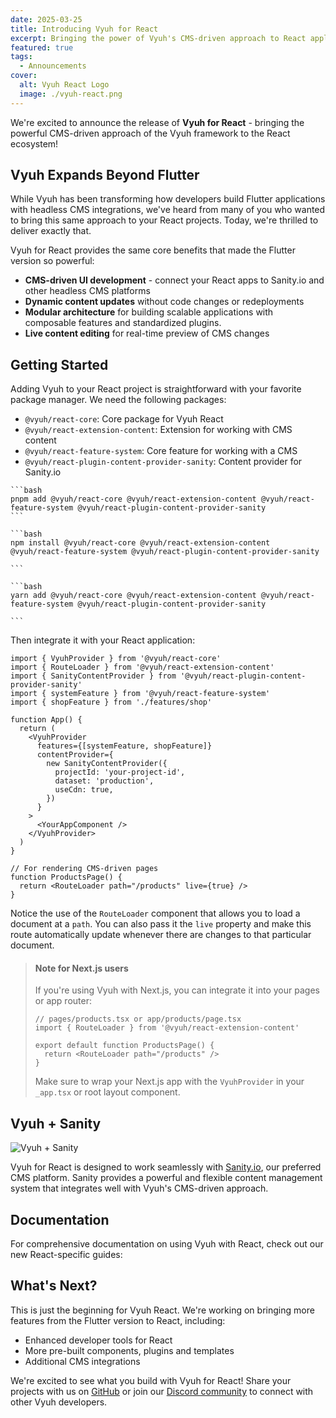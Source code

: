 ```yaml
---
date: 2025-03-25
title: Introducing Vyuh for React
excerpt: Bringing the power of Vyuh's CMS-driven approach to React applications
featured: true
tags:
  - Announcements
cover:
  alt: Vyuh React Logo
  image: ./vyuh-react.png
---
```



We're excited to announce the release of **Vyuh for React** - bringing the
powerful CMS-driven approach of the Vyuh framework to the React ecosystem!

## Vyuh Expands Beyond Flutter

While Vyuh has been transforming how developers build Flutter applications with
headless CMS integrations, we've heard from many of you who wanted to bring this
same approach to your React projects. Today, we're thrilled to deliver exactly
that.

Vyuh for React provides the same core benefits that made the Flutter version so
powerful:

- **CMS-driven UI development** - connect your React apps to Sanity.io and other
  headless CMS platforms
- **Dynamic content updates** without code changes or redeployments
- **Modular architecture** for building scalable applications with composable
  features and standardized plugins.
- **Live content editing** for real-time preview of CMS changes

## Getting Started

Adding Vyuh to your React project is straightforward with your favorite package
manager. We need the following packages:

- `@vyuh/react-core`: Core package for Vyuh React
- `@vyuh/react-extension-content`: Extension for working with CMS content
- `@vyuh/react-feature-system`: Core feature for working with a CMS
- `@vyuh/react-plugin-content-provider-sanity`: Content provider for Sanity.io

<Tabs>
  <TabItem label="pnpm">

    ```bash
    pnpm add @vyuh/react-core @vyuh/react-extension-content @vyuh/react-feature-system @vyuh/react-plugin-content-provider-sanity
    ```

  </TabItem>
  <TabItem label="npm">

    ```bash
    npm install @vyuh/react-core @vyuh/react-extension-content @vyuh/react-feature-system @vyuh/react-plugin-content-provider-sanity

    ```

  </TabItem>
  <TabItem label="yarn">

    ```bash
    yarn add @vyuh/react-core @vyuh/react-extension-content @vyuh/react-feature-system @vyuh/react-plugin-content-provider-sanity

    ```

  </TabItem>
</Tabs>

Then integrate it with your React application:

```tsx
import { VyuhProvider } from '@vyuh/react-core'
import { RouteLoader } from '@vyuh/react-extension-content'
import { SanityContentProvider } from '@vyuh/react-plugin-content-provider-sanity'
import { systemFeature } from '@vyuh/react-feature-system'
import { shopFeature } from './features/shop'

function App() {
  return (
    <VyuhProvider
      features={[systemFeature, shopFeature]}
      contentProvider={
        new SanityContentProvider({
          projectId: 'your-project-id',
          dataset: 'production',
          useCdn: true,
        })
      }
    >
      <YourAppComponent />
    </VyuhProvider>
  )
}

// For rendering CMS-driven pages
function ProductsPage() {
  return <RouteLoader path="/products" live={true} />
}
```

Notice the use of the `RouteLoader` component that allows you to load a document
at a `path`. You can also pass it the `live` property and make this route
automatically update whenever there are changes to that particular document.

> #### Note for Next.js users
>
> If you're using Vyuh with Next.js, you can integrate it into your pages or app
> router:
>
> ```tsx
> // pages/products.tsx or app/products/page.tsx
> import { RouteLoader } from '@vyuh/react-extension-content'
>
> export default function ProductsPage() {
>   return <RouteLoader path="/products" />
> }
> ```
>
> Make sure to wrap your Next.js app with the `VyuhProvider` in your `_app.tsx`
> or root layout component.

## Vyuh + Sanity

![Vyuh + Sanity](./vyuh-sanity.png)

Vyuh for React is designed to work seamlessly with
[Sanity.io](https://sanity.io), our preferred CMS platform. Sanity provides a
powerful and flexible content management system that integrates well with Vyuh's
CMS-driven approach.

## Documentation

For comprehensive documentation on using Vyuh with React, check out our new
React-specific guides:

<LinkCard href="/react/intro/get-started" title="React Getting Started Guide" />

## What's Next?

This is just the beginning for Vyuh React. We're working on bringing more
features from the Flutter version to React, including:

- Enhanced developer tools for React
- More pre-built components, plugins and templates
- Additional CMS integrations

We're excited to see what you build with Vyuh for React! Share your projects
with us on [GitHub](https://github.com/vyuh-tech/vyuh) or join our
[Discord community](https://discord.gg/b49sbjqszG) to connect with other Vyuh
developers.
